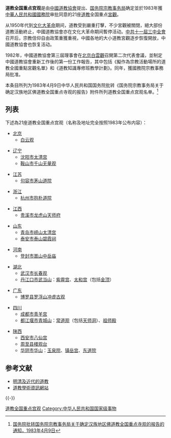 {{道教}}
'''道教全国重点宫观'''是由[[中國道教協會|中國道教協會]]提出、[[国务院宗教事务局|国务院宗教事务局]]确定並於1983年獲[[中華人民共和國國務院|中華人民共和國國務院]]审批同意的21座[[道教|道教]]全国重点[[宮觀|宮觀]]。

从1950年代到[[文化大革命|文化大革命]]期间，道教受到嚴重打擊，不少宮觀被關閉，絕大部份道教活動終止，中國道教協會亦在文化大革命期间暫停活动。[[中共十一屆三中全會|中共十一屆三中全會]]召开后，宗教信仰自由政策重獲重視，中國各地的大小道教宮觀逐步恢復開放，中國道教協會也恢复活动。

1982年，中國道教協會第三屆理事會在[[北京|北京]][[白雲觀|白雲觀]]召開第二次代表會議，並制定中國道教協會重新工作後的第一份工作報告，其中包括《擬作為宗教活動場所的道教全國重點宮觀名單》和《道教知識專修班教學計劃》。同年，獲國務院宗教事務局批准。

本条目所列为1983年4月9日中华人民共和国国务院批转《国务院宗教事务局关于确定汉族地区佛道教全国重点寺观的报告》附件所列道教全国重点宫观名单。<ref>[http://www.people.com.cn/item/flfgk/gwyfg/1983/112707198301.html 国务院批转国务院宗教事务局关于确定汉族地区佛道教全国重点寺观的报告的通知，1983年4月9日]</ref>

==列表==
下述為21座道教全国重点宫观（名称及地址完全按照1983年公布内容）：

*[[北京|北京]] 
**[[白云观|白云观]] 

*[[辽宁|辽宁]] 
**[[沈阳市|沈阳市]][[太清宫_(沈阳)|太清宫]]
**[[鞍山市|鞍山市]][[千山无量观|千山无量观]] 

*[[江苏|江苏]] 
**[[句容市|句容市]][[茅山道院|茅山道院]] 

*[[浙江|浙江]] 
**[[杭州市|杭州市]][[抱朴道院|抱朴道院]]

*[[江西|江西]] 
**[[贵溪市|贵溪市]][[龙虎山|龙虎山]][[天师府|天师府]]

*[[山东|山东]] 
**[[青岛市|青岛市]][[崂山|崂山]][[太清宫_(崂山)|太清宫]]
**[[泰安市|泰安市]][[泰山|泰山]][[碧霞祠|碧霞祠]] 

*[[河南|河南]] 
**[[登封市|登封市]][[嵩山|嵩山]][[中岳庙|中岳庙]] 

*[[湖北|湖北]] 
**[[武汉市|武汉市]][[长春观_(武汉)|长春观]] 
**[[丹江口市|丹江口市]][[武当山|武当山]]：[[紫霄宫|紫霄宫]]、[[太和宫|太和宫]]（包括[[武当山金殿|金顶]]） 

*[[广东|广东]] 
**[[博罗县|博罗县]][[罗浮山|罗浮山]][[冲虚古观|冲虚古观]] 

*[[四川|四川]] 
**[[成都市|成都市]][[青羊宫|青羊宫]] 
**[[都江堰市|都江堰市]][[青城山|青城山]]：[[常道观|常道观]]（包括[[天师洞|天师洞]]）、[[祖师殿|祖师殿]] 

*[[陕西|陕西]] 
**[[西安市|西安市]][[八仙宫|八仙宫]]
**[[周至县|周至县]][[楼观台|楼观台]] 
**[[华阴市|华阴市]][[华山|华山]]：[[玉泉院|玉泉院]]、[[镇岳宫|镇岳宫]]、[[东道院|东道院]]

== 参考文献 ==
{{Reflist}}
{{refbegin}}
*[http://www.wdgf.cn/xswd/wenhua/jianshu6.html 明清及近代的道教]
*[http://www.ctcwri.idv.tw/INDEXZ5/Z5-19.htm 道教學術資訊網站]
{{refend}}

{{-}}
{{道教全国重点宫观}}
{{中华人民共和国宗教}}
{{中华人民共和国各类资源保护列表}}

[[Category:道教全国重点宫观|]]
[[Category:中华人民共和国国家级事物|Category:中华人民共和国国家级事物]]